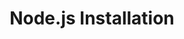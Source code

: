 ---
title: "Node.js Installation"
description: "How to get our SDK up and running in your Javascript environment"
---